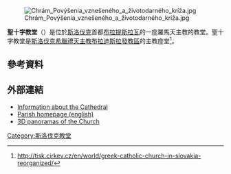 {{Orphan|time=2020-10-27}}
[[File:Chrám_Povýšenia_vznešeného_a_životodarného_kríža.jpg|thumb]]

'''聖十字教堂'''（{{lang-sk|Chrám Povýšenia vznešeného a životodarného kríža}}）是位於[[斯洛伐克|斯洛伐克]]首都[[布拉提斯拉瓦|布拉提斯拉瓦]]的一座羅馬天主教的教堂。聖十字教堂是[[斯洛伐克希臘禮天主教布拉迪斯拉發教區|斯洛伐克希臘禮天主教布拉迪斯拉發教區]]的主教座堂<ref>http://tisk.cirkev.cz/en/world/greek-catholic-church-in-slovakia-reorganized/</ref>。

==參考資料==
{{reflist}}
==外部連結==
* [http://grkatba.sk/index.php?option=com_content&view=article&id=10&Itemid=11/ Information about the Cathedral] {{sk icon}}
* [http://www.grkat.nfo.sk/Bratislava/english.html Parish homepage (english)]
* [http://www.grkat.nfo.sk/Bratislava/3dpanoramy/ 3D panoramas of the Church]
[[Category:斯洛伐克教堂|Category:斯洛伐克教堂]]